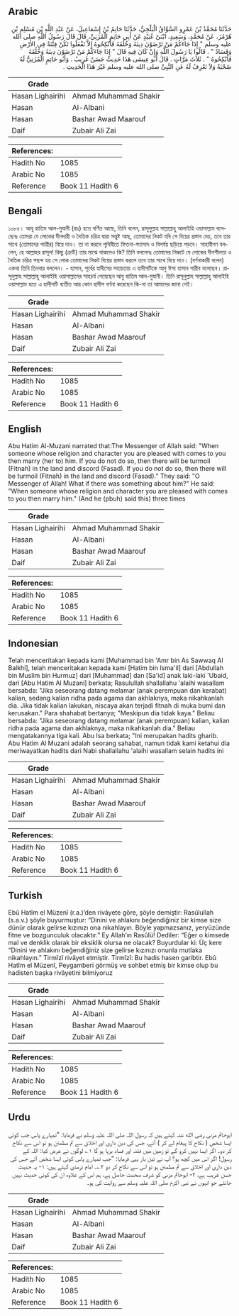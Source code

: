 ## Arabic


<div dir="rtl" lang="ar" style={{fontSize:'larger',backgroundColor:'#f8f9fa',padding:20}}>
حَدَّثَنَا مُحَمَّدُ بْنُ عَمْرٍو السَّوَّاقُ الْبَلْخِيُّ، حَدَّثَنَا حَاتِمُ بْنُ إِسْمَاعِيلَ، عَنْ عَبْدِ اللَّهِ بْنِ مُسْلِمِ بْنِ هُرْمُزَ، عَنْ مُحَمَّدٍ، وَسَعِيدٍ، ابْنَىْ عُبَيْدٍ عَنْ أَبِي حَاتِمٍ الْمُزَنِيِّ، قَالَ قَالَ رَسُولُ اللَّهِ صلى الله عليه وسلم ‏"‏ إِذَا جَاءَكُمْ مَنْ تَرْضَوْنَ دِينَهُ وَخُلُقَهُ فَأَنْكِحُوهُ إِلاَّ تَفْعَلُوا تَكُنْ فِتْنَةٌ فِي الأَرْضِ وَفَسَادٌ ‏"‏ ‏.‏ قَالُوا يَا رَسُولَ اللَّهِ وَإِنْ كَانَ فِيهِ قَالَ ‏"‏ إِذَا جَاءَكُمْ مَنْ تَرْضَوْنَ دِينَهُ وَخُلُقَهُ فَأَنْكِحُوهُ ‏"‏ ‏.‏ ثَلاَثَ مَرَّاتٍ ‏.‏ قَالَ أَبُو عِيسَى هَذَا حَدِيثٌ حَسَنٌ غَرِيبٌ ‏.‏ وَأَبُو حَاتِمٍ الْمُزَنِيُّ لَهُ صُحْبَةٌ وَلاَ نَعْرِفُ لَهُ عَنِ النَّبِيِّ صلى الله عليه وسلم غَيْرَ هَذَا الْحَدِيثِ ‏.‏
</div>
<div style={{backgroundColor:'#f8f9fa',padding:20, marginBottom: 10}}><table> <thead> <tr> <th>Grade</th> <th></th> </tr> </thead> <tbody> <tr><td>Hasan Lighairihi</td><td>Ahmad Muhammad Shakir</td></tr><tr><td>Hasan</td><td>Al-Albani</td></tr><tr><td>Hasan</td><td>Bashar Awad Maarouf</td></tr><tr><td>Daif</td><td>Zubair Ali Zai</td></tr></tbody></table><table> <thead> <tr> <th>References:</th> <th></th> </tr> </thead> <tbody><tr><td>Hadith No</td><td>1085</td></tr><tr><td>Arabic No</td><td>1085</td></tr><tr><td>Reference</td><td>Book 11 Hadith 6</td></tr></tbody></table></div>

## Bengali


<div dir="ltr" lang="bn" style={{fontSize:'larger',backgroundColor:'#f8f9fa',padding:20}}>
১০৮৫। আবূ হাতিম আল-মুযানী (রাঃ) হতে বর্ণিত আছে, তিনি বলেন, রাসূলুল্লাহ সাল্লাল্লাহু আলাইহি ওয়াসাল্লাম বলেছেনঃ তোমরা যে লোকের দীনদারী ও নৈতিক চরিত্র দ্বারা সন্তুষ্ট আছ, তোমাদের নিকট যদি সে বিয়ের প্রস্তাব দেয়, তবে তার সাথে (তোমাদের পাত্রীর) বিয়ে দাও। তা না করলে পৃথিবীতে ফিতনা-ফ্যাসাদ ও বিপর্যয় ছড়িয়ে পড়বে। সাহাবীগণ বললেন, হে আল্লাহর রাসূল! কিছু (ক্রটি) তার মাঝে থাকলেও কি? তিনি বললেনঃ তোমাদের নিকটে যে লোকের দীনশীলতা ও নৈতিক চরিত্র পছন্দ হয় সে লোক তোমাদের নিকট বিয়ের প্রস্তাব করলে তবে তার সাথে বিয়ে দাও। (বর্ণনাকারী বলেন) একথা তিনি তিনবার বললেন। - হাসান, পূর্বের হাদীসের সহায়তায় এ হাদীসটিকে আবু ঈসা হাসান গারীব বলেছেন। রাসূলুল্লাহ সাল্লাল্লাহু আলাইহি ওয়াসাল্লামের সাহচর্য পেয়েছেন আবু হাতিম আল-মুযানী। তিনি রাসূলুল্লাহ সাল্লাল্লাহু আলাইহি ওয়াসাল্লাম হতে এ হাদীসটি ব্যতীত আর কোন হাদীস বর্ণনা করেছেন কি-না তা আমাদের জানা নেই।
</div>
<div style={{backgroundColor:'#f8f9fa',padding:20, marginBottom: 10}}><table> <thead> <tr> <th>Grade</th> <th></th> </tr> </thead> <tbody> <tr><td>Hasan Lighairihi</td><td>Ahmad Muhammad Shakir</td></tr><tr><td>Hasan</td><td>Al-Albani</td></tr><tr><td>Hasan</td><td>Bashar Awad Maarouf</td></tr><tr><td>Daif</td><td>Zubair Ali Zai</td></tr></tbody></table><table> <thead> <tr> <th>References:</th> <th></th> </tr> </thead> <tbody><tr><td>Hadith No</td><td>1085</td></tr><tr><td>Arabic No</td><td>1085</td></tr><tr><td>Reference</td><td>Book 11 Hadith 6</td></tr></tbody></table></div>

## English


<div dir="ltr" lang="en" style={{fontSize:'larger',backgroundColor:'#f8f9fa',padding:20}}>
Abu Hatim Al-Muzani narrated that:The Messenger of Allah said: "When someone whose religion and character you are pleased with comes to you then marry (her to) him. If you do not do so, then there will be turmoil (Fitnah) in the land and discord (Fasad). If you do not do so, then there will be turmoil (Fitnah) in the land and discord (Fasad)." They said: "O Messenger of Allah! What if there was something about him?" He said: "When someone whose religion and character you are pleased with comes to you then marry him." (And he (pbuh) said this) three times
</div>
<div style={{backgroundColor:'#f8f9fa',padding:20, marginBottom: 10}}><table> <thead> <tr> <th>Grade</th> <th></th> </tr> </thead> <tbody> <tr><td>Hasan Lighairihi</td><td>Ahmad Muhammad Shakir</td></tr><tr><td>Hasan</td><td>Al-Albani</td></tr><tr><td>Hasan</td><td>Bashar Awad Maarouf</td></tr><tr><td>Daif</td><td>Zubair Ali Zai</td></tr></tbody></table><table> <thead> <tr> <th>References:</th> <th></th> </tr> </thead> <tbody><tr><td>Hadith No</td><td>1085</td></tr><tr><td>Arabic No</td><td>1085</td></tr><tr><td>Reference</td><td>Book 11 Hadith 6</td></tr></tbody></table></div>

## Indonesian


<div dir="ltr" lang="id" style={{fontSize:'larger',backgroundColor:'#f8f9fa',padding:20}}>
Telah menceritakan kepada kami [Muhammad bin 'Amr bin As Sawwaq Al Balkhi], telah menceritakan kepada kami [Hatim bin Isma'il] dari [Abdullah bin Muslim bin Hurmuz] dari [Muhammad] dan [Sa'id] anak laki-laki 'Ubaid, dari [Abu Hatim Al Muzani] berkata; Rasulullah shallallahu 'alaihi wasallam bersabda: "Jika seseorang datang melamar (anak perempuan dan kerabat) kalian, sedang kalian ridha pada agama dan akhlaknya, maka nikahkanlah dia. Jika tidak kalian lakukan, niscaya akan terjadi fitnah di muka bumi dan kerusakan." Para shahabat bertanya; "Meskipun dia tidak kaya." Beliau bersabda: "Jika seseorang datang melamar (anak perempuan) kalian, kalian ridha pada agama dan akhlaknya, maka nikahkanlah dia." Beliau mengatakannya tiga kali. Abu Isa berkata; "Ini merupakan hadits gharib. Abu Hatim Al Muzani adalah seorang sahabat, namun tidak kami ketahui dia meriwayatkan hadits dari Nabi shallallahu 'alaihi wasallam selain hadits ini
</div>
<div style={{backgroundColor:'#f8f9fa',padding:20, marginBottom: 10}}><table> <thead> <tr> <th>Grade</th> <th></th> </tr> </thead> <tbody> <tr><td>Hasan Lighairihi</td><td>Ahmad Muhammad Shakir</td></tr><tr><td>Hasan</td><td>Al-Albani</td></tr><tr><td>Hasan</td><td>Bashar Awad Maarouf</td></tr><tr><td>Daif</td><td>Zubair Ali Zai</td></tr></tbody></table><table> <thead> <tr> <th>References:</th> <th></th> </tr> </thead> <tbody><tr><td>Hadith No</td><td>1085</td></tr><tr><td>Arabic No</td><td>1085</td></tr><tr><td>Reference</td><td>Book 11 Hadith 6</td></tr></tbody></table></div>

## Turkish


<div dir="ltr" lang="tr" style={{fontSize:'larger',backgroundColor:'#f8f9fa',padding:20}}>
Ebû Hatîm el Müzenî (r.a.)’den rivâyete göre, şöyle demiştir: Rasûlullah (s.a.v.) şöyle buyurmuştur: “Dinini ve ahlakını beğendiğiniz bir kimse size dünür olarak gelirse kızınızı ona nikahlayın. Böyle yapmazsanız, yeryüzünde fitne ve bozgunculuk olacaktır.” Ey Allah’ın Rasûlü! Dediler: “Eğer o kimsede mal ve denklik olarak bir eksiklik olursa ne olacak? Buyurdular ki: Üç kere “Dinini ve ahlakını beğendiğiniz size gelirse kızınızı onunla mutlaka nikahlayın.” Tirmîzî rivâyet etmiştir. Tirmîzî: Bu hadis hasen garibtir. Ebû Hatîm el Müzenî, Peygamberi görmüş ve sohbet etmiş bir kimse olup bu hadisten başka rivâyetini bilmiyoruz
</div>
<div style={{backgroundColor:'#f8f9fa',padding:20, marginBottom: 10}}><table> <thead> <tr> <th>Grade</th> <th></th> </tr> </thead> <tbody> <tr><td>Hasan Lighairihi</td><td>Ahmad Muhammad Shakir</td></tr><tr><td>Hasan</td><td>Al-Albani</td></tr><tr><td>Hasan</td><td>Bashar Awad Maarouf</td></tr><tr><td>Daif</td><td>Zubair Ali Zai</td></tr></tbody></table><table> <thead> <tr> <th>References:</th> <th></th> </tr> </thead> <tbody><tr><td>Hadith No</td><td>1085</td></tr><tr><td>Arabic No</td><td>1085</td></tr><tr><td>Reference</td><td>Book 11 Hadith 6</td></tr></tbody></table></div>

## Urdu


<div dir="rtl" lang="ur" style={{fontSize:'larger',backgroundColor:'#f8f9fa',padding:20}}>
ابوحاتم مزنی رضی الله عنہ کہتے ہیں کہ رسول اللہ صلی اللہ علیہ وسلم نے فرمایا: ”تمہارے پاس جب کوئی ایسا شخص ( نکاح کا پیغام لے کر ) آئے، جس کی دین داری اور اخلاق سے تم مطمئن ہو تو اس سے نکاح کر دو۔ اگر ایسا نہیں کرو گے تو زمین میں فتنہ اور فساد برپا ہو گا ۱؎ لوگوں نے عرض کیا: اللہ کے رسول! اگر اس میں کچھ ہو؟ آپ نے تین بار یہی فرمایا: ”جب تمہارے پاس کوئی ایسا شخص آئے جس کی دین داری اور اخلاق سے تم مطمئن ہو تو اس سے نکاح کر دو ۲؎۔ امام ترمذی کہتے ہیں: ۱- یہ حدیث حسن غریب ہے، ۲- ابوحاتم مزنی کو شرف صحبت حاصل ہے، ہم اس کے علاوہ ان کی کوئی حدیث نہیں جانتے جو انہوں نے نبی اکرم صلی اللہ علیہ وسلم سے روایت کی ہو۔
</div>
<div style={{backgroundColor:'#f8f9fa',padding:20, marginBottom: 10}}><table> <thead> <tr> <th>Grade</th> <th></th> </tr> </thead> <tbody> <tr><td>Hasan Lighairihi</td><td>Ahmad Muhammad Shakir</td></tr><tr><td>Hasan</td><td>Al-Albani</td></tr><tr><td>Hasan</td><td>Bashar Awad Maarouf</td></tr><tr><td>Daif</td><td>Zubair Ali Zai</td></tr></tbody></table><table> <thead> <tr> <th>References:</th> <th></th> </tr> </thead> <tbody><tr><td>Hadith No</td><td>1085</td></tr><tr><td>Arabic No</td><td>1085</td></tr><tr><td>Reference</td><td>Book 11 Hadith 6</td></tr></tbody></table></div>